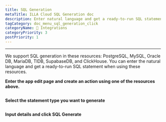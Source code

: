 ```yaml
---
title: SQL Generation
metaTitle: ILLA Cloud SQL Generation doc
description: Enter natural language and get a ready-to-run SQL statement
tagCategory: doc_menu_sql_generation_click
categoryName: 🔨 Integrations
categoryPriority: 3
postPriority: 1
---
```


* * *

<Heading hidden>SQL Generation</Heading>

We support SQL generation in these resources: PostgreSQL, MySQL, Oracle DB, MariaDB, TIDB, SupabaseDB, and ClickHouse. You can enter the natural language and get a ready-to-run SQL statement when using these resources. 

**Enter the app edit page and create an action using one of the resources above.** 

<img src='https://cdn.illacloud.com/official-website/img/docs/assemble/sql_generate.png' alt="" />

**Select the statement type you want to generate**

<img src='https://cdn.illacloud.com/official-website/img/docs/assemble/sql_generate(1).gif' alt="" />

**Input details and click SQL Generate**

<img src='https://cdn.illacloud.com/official-website/img/docs/assemble/sql_generate(2).png' alt="" />

